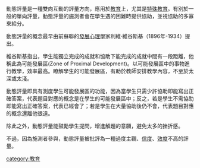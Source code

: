 {{Unreferenced |time=2010-02-11T12:46:49+00:00 }}
動態評量是一種雙向互動的評量方向，應用於[[教育|教育]]上，尤其是[[特殊教育|特殊教育]]。有別於一般的單向評量，動態評量的施測者會在學生遇的困難時提供協助，並視協助的多寡來給分。

動態評量的概念最早由前蘇聯的[[發展心理學|發展心理學]]家利維·維谷斯基（1896年-1934）提出。

維谷斯基指出，學生能獨立完成的成就和協助下能完成的成就中間有一段距離，他稱此為可能發展區(Zone of Proximal Development)。以可能發展區中的事物進行教學，效率最高。瞭解學生的可能發展區，有助於教師安排教學內容，不至於太深或太淺。

動態評量即具有測度學生可能發展區的功能，因為當學生只需少許協助即能寫出正確答案，代表題目對應的概念是在學生的可能發展區中；反之，若是學生不需協助即能寫出正確答案，代表已經會了；若是學生在大量協助後仍不會，代表題目對應的概念還離他很遠。

除此之外，動態評量能鼓勵學生提問，增進解題的意願，避免太多的挫折感。

不過，因為施測者參與，動態評量被批評為一種過度主觀、[[信度|信度]]、[[效度|效度]]不高的評量。


[[category:教育|category:教育]]